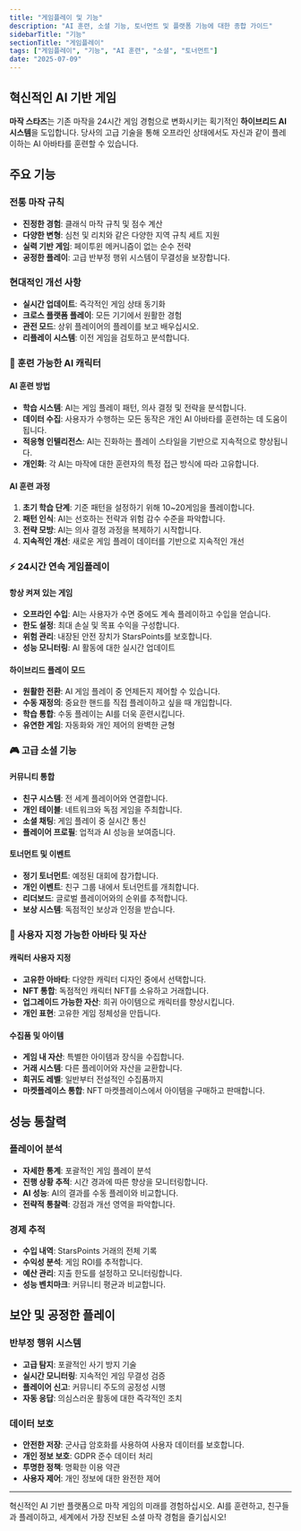 ```yaml
---
title: "게임플레이 및 기능"
description: "AI 훈련, 소셜 기능, 토너먼트 및 플랫폼 기능에 대한 종합 가이드"
sidebarTitle: "기능"
sectionTitle: "게임플레이"
tags: ["게임플레이", "기능", "AI 훈련", "소셜", "토너먼트"]
date: "2025-07-09"
---
```


## 혁신적인 AI 기반 게임

**마작 스타즈**는 기존 마작을 24시간 게임 경험으로 변화시키는 획기적인 **하이브리드 AI 시스템**을 도입합니다. 당사의 고급 기술을 통해 오프라인 상태에서도 자신과 같이 플레이하는 AI 아바타를 훈련할 수 있습니다.

## 주요 기능

### 전통 마작 규칙
- **진정한 경험**: 클래식 마작 규칙 및 점수 계산
- **다양한 변형**: 심천 및 리치와 같은 다양한 지역 규칙 세트 지원
- **실력 기반 게임**: 페이투윈 메커니즘이 없는 순수 전략
- **공정한 플레이**: 고급 반부정 행위 시스템이 무결성을 보장합니다.

### 현대적인 개선 사항
- **실시간 업데이트**: 즉각적인 게임 상태 동기화
- **크로스 플랫폼 플레이**: 모든 기기에서 원활한 경험
- **관전 모드**: 상위 플레이어의 플레이를 보고 배우십시오.
- **리플레이 시스템**: 이전 게임을 검토하고 분석합니다.

### 🤖 훈련 가능한 AI 캐릭터

#### AI 훈련 방법
- **학습 시스템**: AI는 게임 플레이 패턴, 의사 결정 및 전략을 분석합니다.
- **데이터 수집**: 사용자가 수행하는 모든 동작은 개인 AI 아바타를 훈련하는 데 도움이 됩니다.
- **적응형 인텔리전스**: AI는 진화하는 플레이 스타일을 기반으로 지속적으로 향상됩니다.
- **개인화**: 각 AI는 마작에 대한 훈련자의 특정 접근 방식에 따라 고유합니다.

#### AI 훈련 과정
1. **초기 학습 단계**: 기준 패턴을 설정하기 위해 10~20게임을 플레이합니다.
2. **패턴 인식**: AI는 선호하는 전략과 위험 감수 수준을 파악합니다.
3. **전략 모방**: AI는 의사 결정 과정을 복제하기 시작합니다.
4. **지속적인 개선**: 새로운 게임 플레이 데이터를 기반으로 지속적인 개선

### ⚡ 24시간 연속 게임플레이

#### 항상 켜져 있는 게임
- **오프라인 수입**: AI는 사용자가 수면 중에도 계속 플레이하고 수입을 얻습니다.
- **한도 설정**: 최대 손실 및 목표 수익을 구성합니다.
- **위험 관리**: 내장된 안전 장치가 StarsPoints를 보호합니다.
- **성능 모니터링**: AI 활동에 대한 실시간 업데이트

#### 하이브리드 플레이 모드
- **원활한 전환**: AI 게임 플레이 중 언제든지 제어할 수 있습니다.
- **수동 재정의**: 중요한 핸드를 직접 플레이하고 싶을 때 개입합니다.
- **학습 통합**: 수동 플레이는 AI를 더욱 훈련시킵니다.
- **유연한 게임**: 자동화와 개인 제어의 완벽한 균형

### 🎮 고급 소셜 기능

#### 커뮤니티 통합
- **친구 시스템**: 전 세계 플레이어와 연결합니다.
- **개인 테이블**: 네트워크와 독점 게임을 주최합니다.
- **소셜 채팅**: 게임 플레이 중 실시간 통신
- **플레이어 프로필**: 업적과 AI 성능을 보여줍니다.

#### 토너먼트 및 이벤트
- **정기 토너먼트**: 예정된 대회에 참가합니다.
- **개인 이벤트**: 친구 그룹 내에서 토너먼트를 개최합니다.
- **리더보드**: 글로벌 플레이어와의 순위를 추적합니다.
- **보상 시스템**: 독점적인 보상과 인정을 받습니다.

### 🎨 사용자 지정 가능한 아바타 및 자산

#### 캐릭터 사용자 지정
- **고유한 아바타**: 다양한 캐릭터 디자인 중에서 선택합니다.
- **NFT 통합**: 독점적인 캐릭터 NFT를 소유하고 거래합니다.
- **업그레이드 가능한 자산**: 희귀 아이템으로 캐릭터를 향상시킵니다.
- **개인 표현**: 고유한 게임 정체성을 만듭니다.

#### 수집품 및 아이템
- **게임 내 자산**: 특별한 아이템과 장식을 수집합니다.
- **거래 시스템**: 다른 플레이어와 자산을 교환합니다.
- **희귀도 레벨**: 일반부터 전설적인 수집품까지
- **마켓플레이스 통합**: NFT 마켓플레이스에서 아이템을 구매하고 판매합니다.

## 성능 통찰력

### 플레이어 분석
- **자세한 통계**: 포괄적인 게임 플레이 분석
- **진행 상황 추적**: 시간 경과에 따른 향상을 모니터링합니다.
- **AI 성능**: AI의 결과를 수동 플레이와 비교합니다.
- **전략적 통찰력**: 강점과 개선 영역을 파악합니다.

### 경제 추적
- **수입 내역**: StarsPoints 거래의 전체 기록
- **수익성 분석**: 게임 ROI를 추적합니다.
- **예산 관리**: 지출 한도를 설정하고 모니터링합니다.
- **성능 벤치마크**: 커뮤니티 평균과 비교합니다.

## 보안 및 공정한 플레이

### 반부정 행위 시스템
- **고급 탐지**: 포괄적인 사기 방지 기술
- **실시간 모니터링**: 지속적인 게임 무결성 검증
- **플레이어 신고**: 커뮤니티 주도의 공정성 시행
- **자동 응답**: 의심스러운 활동에 대한 즉각적인 조치

### 데이터 보호
- **안전한 저장**: 군사급 암호화를 사용하여 사용자 데이터를 보호합니다.
- **개인 정보 보호**: GDPR 준수 데이터 처리
- **투명한 정책**: 명확한 이용 약관
- **사용자 제어**: 개인 정보에 대한 완전한 제어

---

혁신적인 AI 기반 플랫폼으로 마작 게임의 미래를 경험하십시오. AI를 훈련하고, 친구들과 플레이하고, 세계에서 가장 진보된 소셜 마작 경험을 즐기십시오!